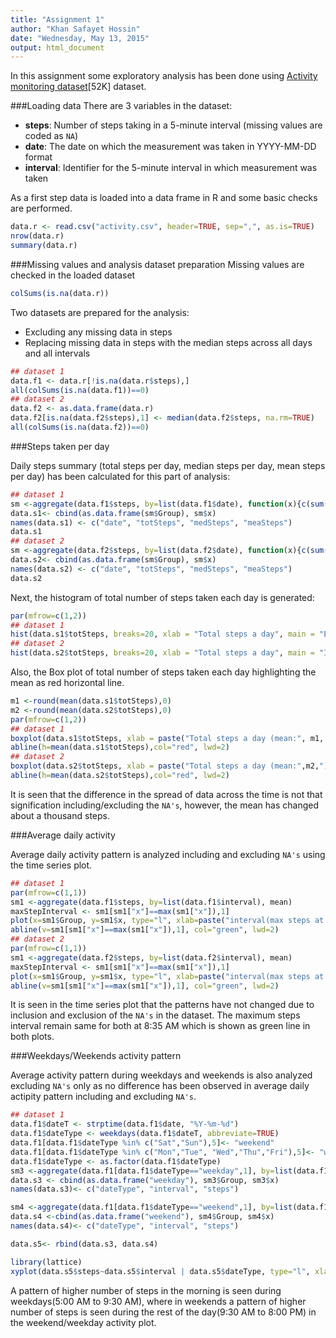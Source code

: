 ```yaml
---
title: "Assignment 1"
author: "Khan Safayet Hossin"
date: "Wednesday, May 13, 2015"
output: html_document
---
```

In this assignment some exploratory analysis has been done using <a href="https://d396qusza40orc.cloudfront.net/repdata%2Fdata%2Factivity.zip"> Activity monitoring dataset</a>[52K] dataset.

###Loading data
There are 3 variables in the dataset:

- <b>steps</b>: Number of steps taking in a 5-minute interval (missing values are coded as `NA`)
- <b>date</b>: The date on which the measurement was taken in YYYY-MM-DD format
- <b>interval</b>: Identifier for the 5-minute interval in which measurement was taken

As a first step data is loaded into a data frame in R and some basic checks are performed.

```r
data.r <- read.csv("activity.csv", header=TRUE, sep=",", as.is=TRUE)
nrow(data.r)
summary(data.r)
```
###Missing values and analysis dataset preparation
Missing values are checked in the loaded dataset
```r
colSums(is.na(data.r))
```
Two datasets are prepared for the analysis:

- Excluding any missing data in steps 
- Replacing missing data in steps with the median steps across all days and all intervals
```r
## dataset 1
data.f1 <- data.r[!is.na(data.r$steps),]
all(colSums(is.na(data.f1))==0)
## dataset 2
data.f2 <- as.data.frame(data.r)
data.f2[is.na(data.f2$steps),1] <- median(data.f2$steps, na.rm=TRUE)
all(colSums(is.na(data.f2))==0)
```

###Steps taken per day

Daily steps summary (total steps per day, median steps per day, mean steps per day) has been calculated for this part of analysis: 
```r
## dataset 1
sm <-aggregate(data.f1$steps, by=list(data.f1$date), function(x){c(sum(x), median(x), mean(x))})
data.s1<- cbind(as.data.frame(sm$Group), sm$x)
names(data.s1) <- c("date", "totSteps", "medSteps", "meaSteps")
data.s1
## dataset 2
sm <-aggregate(data.f2$steps, by=list(data.f2$date), function(x){c(sum(x), median(x), mean(x))})
data.s2<- cbind(as.data.frame(sm$Group), sm$x)
names(data.s2) <- c("date", "totSteps", "medSteps", "meaSteps")
data.s2
```

Next, the histogram of total number of steps taken each day is generated:

```r
par(mfrow=c(1,2))
## dataset 1
hist(data.s1$totSteps, breaks=20, xlab = "Total steps a day", main = "Excluding NAs", col="red")
## dataset 2
hist(data.s2$totSteps, breaks=20, xlab = "Total steps a day", main = "Including NAs", col="blue")
```

Also, the Box plot of total number of steps taken each day highlighting the mean as red horizontal line.
```r
m1 <-round(mean(data.s1$totSteps),0)
m2 <-round(mean(data.s2$totSteps),0)
par(mfrow=c(1,2))
## dataset 1
boxplot(data.s1$totSteps, xlab = paste("Total steps a day (mean:", m1, ")"), main = "Excluding NAs")
abline(h=mean(data.s1$totSteps),col="red", lwd=2)
## dataset 2
boxplot(data.s2$totSteps, xlab = paste("Total steps a day (mean:",m2,")"), main = "Including NAs")
abline(h=mean(data.s2$totSteps),col="red", lwd=2)
```

It is seen that the difference in the spread of data across the time is not that signification including/excluding the `NA's`, however, the mean has changed about a thousand steps.

###Average daily activity

Average daily activity pattern is analyzed including and excluding `NA's` using the time series plot. 
```r

## dataset 1
par(mfrow=c(1,1))
sm1 <-aggregate(data.f1$steps, by=list(data.f1$interval), mean)
maxStepInterval <- sm1[sm1["x"]==max(sm1["x"]),1]
plot(x=sm1$Group, y=sm1$x, type="l", xlab=paste("interval(max steps at:", maxStepInterval , ")"), main="Excluding NAs", ylab="steps in 5 minues")
abline(v=sm1[sm1["x"]==max(sm1["x"]),1], col="green", lwd=2)
## dataset 2
par(mfrow=c(1,1))
sm1 <-aggregate(data.f2$steps, by=list(data.f2$interval), mean)
maxStepInterval <- sm1[sm1["x"]==max(sm1["x"]),1]
plot(x=sm1$Group, y=sm1$x, type="l", xlab=paste("interval(max steps at:", maxStepInterval, ")"), main="Including NAs", ylab="steps in 5 minues")
abline(v=sm1[sm1["x"]==max(sm1["x"]),1], col="green", lwd=2)

```

It is seen in the time series plot that the patterns have not changed due to inclusion and exclusion of the `NA's` in the dataset. The maximum steps interval remain same for both at 8:35 AM which is shown as green line in both plots.

###Weekdays/Weekends activity pattern

Average activity pattern during weekdays and weekends is also analyzed excluding `NA's` only as no difference has been observed in average daily actipity pattern including and excluding `NA's`.

```r
## dataset 1
data.f1$dateT <- strptime(data.f1$date, "%Y-%m-%d") 
data.f1$dateType <- weekdays(data.f1$dateT, abbreviate=TRUE)
data.f1[data.f1$dateType %in% c("Sat","Sun"),5]<- "weekend"
data.f1[data.f1$dateType %in% c("Mon","Tue", "Wed","Thu","Fri"),5]<- "weekday"
data.f1$dateType <- as.factor(data.f1$dateType)
sm3 <-aggregate(data.f1[data.f1$dateType=="weekday",1], by=list(data.f1[data.f1$dateType=="weekday",3]), mean)
data.s3 <- cbind(as.data.frame("weekday"), sm3$Group, sm3$x)
names(data.s3)<- c("dateType", "interval", "steps")

sm4 <-aggregate(data.f1[data.f1$dateType=="weekend",1], by=list(data.f1[data.f1$dateType=="weekend",3]), mean)
data.s4 <-cbind(as.data.frame("weekend"), sm4$Group, sm4$x)
names(data.s4)<- c("dateType", "interval", "steps")

data.s5<- rbind(data.s3, data.s4)

library(lattice)
xyplot(data.s5$steps~data.s5$interval | data.s5$dateType, type="l", xlab = "Interval", ylab = "Number of steps",  layout=c(1,2))
```

A pattern of higher number of steps in the morning is seen during weekdays(5:00 AM to 9:30 AM), where in weekends a pattern of higher number of steps is seen during the rest of the day(9:30 AM to 8:00 PM) in the weekend/weekday activity plot.

